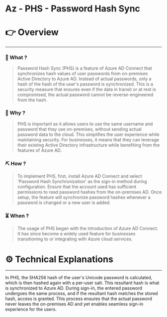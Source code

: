 # Az - PHS - Password Hash Sync


# 👉 Overview

---

### 👀 What ?

> Password Hash Sync (PHS) is a feature of Azure AD Connect that synchronizes hash values of user passwords from on-premises Active Directory to Azure AD. Instead of actual passwords, only a hash of the hash of the user's password is synchronized. This is a security measure that ensures even if the data in transit or at rest is compromised, the actual password cannot be reverse-engineered from the hash.
> 

### 🧐 Why ?

> PHS is important as it allows users to use the same username and password that they use on-premises, without sending actual password data to the cloud. This simplifies the user experience while maintaining security. For businesses, it means that they can leverage their existing Active Directory infrastructure while benefiting from the features of Azure AD.
> 

### ⛏️ How ?

> To implement PHS, first, install Azure AD Connect and select 'Password Hash Synchronization' as the sign-in method during configuration. Ensure that the account used has sufficient permissions to read password hashes from the on-premises AD. Once setup, the feature will synchronize password hashes whenever a password is changed or a new user is added.
> 

### ⏳ When ?

> The usage of PHS began with the introduction of Azure AD Connect. It has since become a widely used feature for businesses transitioning to or integrating with Azure cloud services.
> 

# ⚙️ Technical Explanations

---

In PHS, the SHA256 hash of the user's Unicode password is calculated, which is then hashed again with a per-user salt. This resultant hash is what is synchronized to Azure AD. During sign-in, the entered password undergoes the same process, and if the resultant hash matches the stored hash, access is granted. This process ensures that the actual password never leaves the on-premises AD and yet enables seamless sign-in experience for the users.
